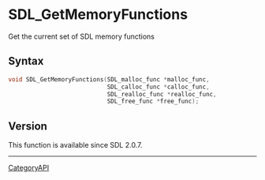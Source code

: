 = SDL_GetMemoryFunctions =

Get the current set of SDL memory functions 

== Syntax ==

<syntaxhighlight lang='c'>
void SDL_GetMemoryFunctions(SDL_malloc_func *malloc_func,
                            SDL_calloc_func *calloc_func,
                            SDL_realloc_func *realloc_func,
                            SDL_free_func *free_func);
</syntaxhighlight>

== Version ==

This function is available since SDL 2.0.7.

----
[[CategoryAPI]]


